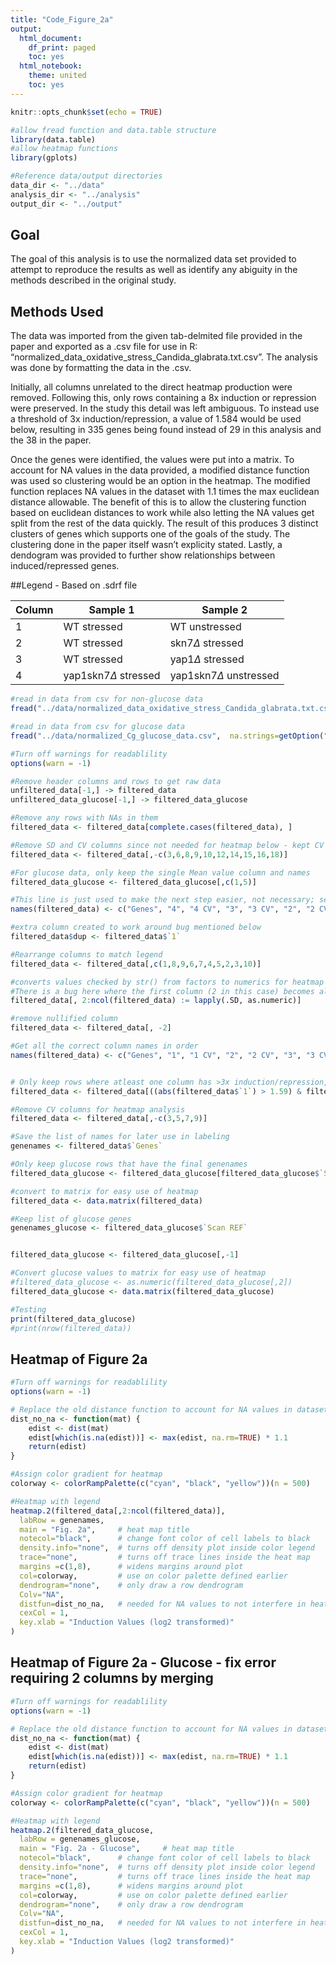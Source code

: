 ```yaml
---
title: "Code_Figure_2a"
output:
  html_document:
    df_print: paged
    toc: yes
  html_notebook:
    theme: united
    toc: yes
---
```


```r
knitr::opts_chunk$set(echo = TRUE)

#allow fread function and data.table structure
library(data.table)
#allow heatmap functions
library(gplots)

#Reference data/output directories
data_dir <- "../data"
analysis_dir <- "../analysis"
output_dir <- "../output"


```

## Goal

The goal of this analysis is to use the normalized data set provided to attempt to reproduce the results as well as identify any abiguity in the methods described in the original study.

## Methods Used

The data was imported from the given tab-delmited file provided in the paper and exported as a .csv file for use in R: "normalized_data_oxidative_stress_Candida_glabrata.txt.csv". The analysis was done by formatting the data in the .csv. 

Initially, all columns unrelated to the direct heatmap production were removed. Following this, only rows containing a 8x induction or repression were preserved. In the study this detail was left ambiguous. To instead use a threshold of 3x induction/repression, a value of 1.584 would be used below, resulting in 335 genes being found instead of 29 in this analysis and the 38 in the paper.

Once the genes were identified, the values were put into a matrix. To account for NA values in the data provided, a modified distance function was used so clustering would be an option in the heatmap. The modified function replaces NA values in the dataset with 1.1 times the max euclidean distance allowable. The benefit of this is to allow the clustering function based on euclidean distances to work while also letting the NA values get split from the rest of the data quickly. The result of this produces 3 distinct clusters of genes which supports one of the goals of the study. The clustering done in the paper itself wasn't explicity stated. Lastly, a dendogram was provided to further show relationships between induced/repressed genes.


##Legend - Based on .sdrf file

| Column | Sample 1 | Sample 2 |
| --------- | ----------- | ----------- |
| 1  | WT stressed | WT unstressed |
| 2  | WT stressed | skn7$\Delta$ stressed |
| 3  | WT stressed | yap1$\Delta$ stressed |
| 4  | yap1skn7$\Delta$ stressed | yap1skn7$\Delta$ unstressed |


```r

#read in data from csv for non-glucose data
fread("../data/normalized_data_oxidative_stress_Candida_glabrata.txt.csv",  na.strings=getOption("datatable.na.strings","null")) -> unfiltered_data

#read in data from csv for glucose data
fread("../data/normalized_Cg_glucose_data.csv",  na.strings=getOption("datatable.na.strings","null")) -> unfiltered_data_glucose

```

```r
#Turn off warnings for readablility
options(warn = -1)

#Remove header columns and rows to get raw data
unfiltered_data[-1,] -> filtered_data
unfiltered_data_glucose[-1,] -> filtered_data_glucose

#Remove any rows with NAs in them
filtered_data <- filtered_data[complete.cases(filtered_data), ]

#Remove SD and CV columns since not needed for heatmap below - kept CV rows
filtered_data <- filtered_data[,-c(3,6,8,9,10,12,14,15,16,18)]

#For glucose data, only keep the single Mean value column and names
filtered_data_glucose <- filtered_data_glucose[,c(1,5)]

#This line is just used to make the next step easier, not necessary; see note below about bug
names(filtered_data) <- c("Genes", "4", "4 CV", "3", "3 CV", "2", "2 CV", "1", "1 CV")

#extra column created to work around bug mentioned below
filtered_data$dup <- filtered_data$`1`

#Rearrange columns to match legend
filtered_data <- filtered_data[,c(1,8,9,6,7,4,5,2,3,10)]

#converts values checked by str() from factors to numerics for heatmap 
#There is a bug here where the first column (2 in this case) becomes all NA - col 'dup' from above is used as an extra column that gets the values from the column to the left of it, while the second column gets nullified so that all the important columns are ok - second column will now get removed in next step and everything will be renamed accordingly to the values in the .csv
filtered_data[, 2:ncol(filtered_data) := lapply(.SD, as.numeric)]

#remove nullified column
filtered_data <- filtered_data[, -2]

#Get all the correct column names in order
names(filtered_data) <- c("Genes", "1", "1 CV", "2", "2 CV", "3", "3 CV", "4", "4 CV")


# Only keep rows where atleast one column has >3x induction/repression, 1.59 is used here since data was log-base 2 transformed, also account for CV<1 to remove highly variant genes
filtered_data <- filtered_data[((abs(filtered_data$`1`) > 1.59) & filtered_data$`1 CV`<1) | ((abs(filtered_data$`2`) > 1.59) & filtered_data$`2 CV`<1) | ((abs(filtered_data$`3`) > 1.59) & filtered_data$`3 CV`<1) | ((abs(filtered_data$`4`) > 1.59) & filtered_data$`4 CV`<1),] 

#Remove CV columns for heatmap analysis
filtered_data <- filtered_data[,-c(3,5,7,9)]

#Save the list of names for later use in labeling
genenames <- filtered_data$`Genes`

#Only keep glucose rows that have the final genenames
filtered_data_glucose <- filtered_data_glucose[filtered_data_glucose$`Scan REF` %in% genenames,]

#convert to matrix for easy use of heatmap
filtered_data <- data.matrix(filtered_data)

#Keep list of glucose genes
genenames_glucose <- filtered_data_glucose$`Scan REF`


filtered_data_glucose <- filtered_data_glucose[,-1]

#Convert glucose values to matrix for easy use of heatmap
#filtered_data_glucose <- as.numeric(filtered_data_glucose[,2])
filtered_data_glucose <- data.matrix(filtered_data_glucose)

#Testing
print(filtered_data_glucose)
#print(nrow(filtered_data))

```

## Heatmap of Figure 2a

```r
#Turn off warnings for readablility
options(warn = -1)

# Replace the old distance function to account for NA values in dataset
dist_no_na <- function(mat) {
    edist <- dist(mat)
    edist[which(is.na(edist))] <- max(edist, na.rm=TRUE) * 1.1 
    return(edist)
}

#Assign color gradient for heatmap
colorway <- colorRampPalette(c("cyan", "black", "yellow"))(n = 500)

#Heatmap with legend 
heatmap.2(filtered_data[,2:ncol(filtered_data)],
  labRow = genenames,
  main = "Fig. 2a",     # heat map title
  notecol="black",      # change font color of cell labels to black
  density.info="none",  # turns off density plot inside color legend
  trace="none",         # turns off trace lines inside the heat map
  margins =c(1,8),      # widens margins around plot
  col=colorway,         # use on color palette defined earlier
  dendrogram="none",    # only draw a row dendrogram
  Colv="NA",
  distfun=dist_no_na,   # needed for NA values to not interfere in heatmap
  cexCol = 1,
  key.xlab = "Induction Values (log2 transformed)"
)


```

## Heatmap of Figure 2a - Glucose - fix error requiring 2 columns by merging

```r
#Turn off warnings for readablility
options(warn = -1)

# Replace the old distance function to account for NA values in dataset
dist_no_na <- function(mat) {
    edist <- dist(mat)
    edist[which(is.na(edist))] <- max(edist, na.rm=TRUE) * 1.1 
    return(edist)
}

#Assign color gradient for heatmap
colorway <- colorRampPalette(c("cyan", "black", "yellow"))(n = 500)

#Heatmap with legend 
heatmap.2(filtered_data_glucose,
  labRow = genenames_glucose,
  main = "Fig. 2a - Glucose",     # heat map title
  notecol="black",      # change font color of cell labels to black
  density.info="none",  # turns off density plot inside color legend
  trace="none",         # turns off trace lines inside the heat map
  margins =c(1,8),      # widens margins around plot
  col=colorway,         # use on color palette defined earlier
  dendrogram="none",    # only draw a row dendrogram
  Colv="NA",
  distfun=dist_no_na,   # needed for NA values to not interfere in heatmap
  cexCol = 1,
  key.xlab = "Induction Values (log2 transformed)"
)


```